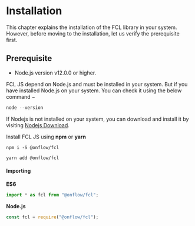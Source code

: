 # Installation

This chapter explains the installation of the FCL library in your system. However, before moving to the installation, let us verify the prerequisite first.

## Prerequisite
- Node.js version v12.0.0 or higher. 

FCL JS depend on Node.js and must be installed in your system. But if you have installed Node.js on your system. You can check it using the below command −

```javascript
node --version
```

If Nodejs is not installed on your system, you can download and install it by visiting [Nodejs Download](https://nodejs.org/en/download/). 


Install FCL JS using **npm** or **yarn**

```shell
npm i -S @onflow/fcl
```

```shell
yarn add @onflow/fcl
```
#### Importing

**ES6**
```js
import * as fcl from "@onflow/fcl";
```
**Node.js**
```js
const fcl = require("@onflow/fcl");
```
